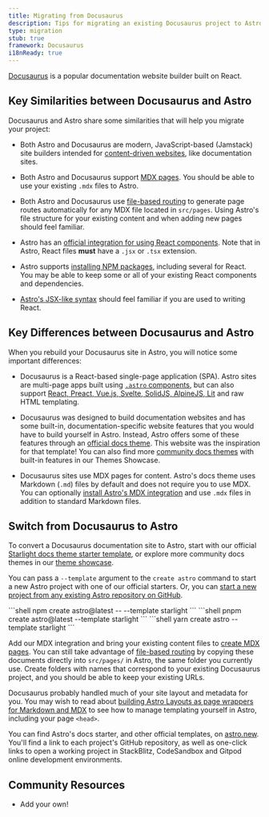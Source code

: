 ```yaml
---
title: Migrating from Docusaurus
description: Tips for migrating an existing Docusaurus project to Astro
type: migration
stub: true
framework: Docusaurus
i18nReady: true
---
```



[Docusaurus](https://Docusaurus.io) is a popular documentation website builder built on React.


## Key Similarities between Docusaurus and Astro

Docusaurus and Astro share some similarities that will help you migrate your project:

- Both Astro and Docusaurus are modern, JavaScript-based (Jamstack) site builders intended for [content-driven websites](/en/concepts/why-astro/#content-driven), like documentation sites. 

- Both Astro and Docusaurus support [MDX pages](/en/guides/markdown-content/). You should be able to use your existing `.mdx` files to Astro.

- Both Astro and Docusaurus use [file-based routing](/en/core-concepts/routing/) to generate page routes automatically for any MDX file located in `src/pages`. Using Astro's file structure for your existing content and when adding new pages should feel familiar.

- Astro has an [official integration for using React components](/en/guides/integrations-guide/react/). Note that in Astro, React files **must** have a `.jsx` or `.tsx` extension.

- Astro supports [installing NPM packages](/en/guides/imports/#npm-packages), including several for React. You may be able to keep some or all of your existing React components and dependencies.

- [Astro's JSX-like syntax](/en/core-concepts/astro-components/#the-component-template) should feel familiar if you are used to writing React.


## Key Differences between Docusaurus and Astro

When you rebuild your Docusaurus site in Astro, you will notice some important differences:

- Docusaurus is a React-based single-page application (SPA). Astro sites are multi-page apps built using [`.astro` components](/en/core-concepts/astro-components/), but can also support [React, Preact, Vue.js, Svelte, SolidJS, AlpineJS, Lit](/en/core-concepts/framework-components/) and raw HTML templating.

- Docusaurus was designed to build documentation websites and has some built-in, documentation-specific website features that you would have to build yourself in Astro. Instead, Astro offers some of these features through an [official docs theme](https://starlight.astro.build). This website was the inspiration for that template! You can also find more [community docs themes](https://astro.build/themes?search=&categories%5B%5D=docs) with built-in features in our Themes Showcase.

- Docusaurus sites use MDX pages for content. Astro's docs theme uses Markdown (`.md`) files by default and does not require you to use MDX. You can optionally [install Astro's MDX integration](/en/guides/integrations-guide/mdx/) and use `.mdx` files in addition to standard Markdown files.


## Switch from Docusaurus to Astro

To convert a Docusaurus documentation site to Astro, start with our official [Starlight docs theme starter template](https://starlight.astro.build), or explore more community docs themes in our [theme showcase](https://astro.build/themes?search=&categories%5B%5D=docs). 

You can pass a `--template` argument to the `create astro` command to start a new Astro project with one of our official starters. Or, you can [start a new project from any existing Astro repository on GitHub](/en/install/auto/#starter-templates).

  <PackageManagerTabs>
    <Fragment slot="npm">
    ```shell
    npm create astro@latest -- --template starlight
    ```
    </Fragment>
    <Fragment slot="pnpm">
    ```shell
    pnpm create astro@latest --template starlight
    ```
    </Fragment>
    <Fragment slot="yarn">
    ```shell
    yarn create astro --template starlight
    ```
    </Fragment>
  </PackageManagerTabs>


Add our MDX integration and bring your existing content files to [create MDX pages](/en/guides/markdown-content/). You can still take advantage of [file-based routing](/en/core-concepts/routing/) by copying these documents directly into `src/pages/` in Astro, the same folder you currently use. Create folders with names that correspond to your existing Docusaurus project, and you should be able to keep your existing URLs. 

Docusaurus probably handled much of your site layout and metadata for you. You may wish to read about [building Astro Layouts as page wrappers for Markdown and MDX](/en/core-concepts/layouts/#markdownmdx-layouts) to see how to manage templating yourself in Astro, including your page `<head>`.

You can find Astro's docs starter, and other official templates, on [astro.new](https://astro.new). You'll find a link to each project's GitHub repository, as well as one-click links to open a working project in StackBlitz, CodeSandbox and Gitpod online development environments.

## Community Resources

- Add your own!
